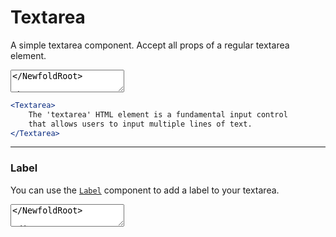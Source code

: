 
# Textarea
A simple textarea component. Accept all props of a regular textarea element.

<NewfoldRoot>
    <Textarea />
</NewfoldRoot>

### Usage
```jsx
import { Textarea } from "@newfold/ui-component-library";

<Textarea />
```

---
### HTML Attributes
Since the `Textarea` component is a wrapper around a regular textarea element, all attributes of a regular textarea element are accepted.

For example, here's a `Textarea` instance with a `placeholder` and an `id`.

<NewfoldRoot>
    <Textarea 
        placeholder="Enter some text here"
        id="my-textarea"
    />
</NewfoldRoot>

```jsx
<Textarea 
    placeholder="Enter some text here"
    id="my-textarea"
/>
```

---
### Value
To add a default value to the `Textarea`, you can render the
`Textarea` as a dynamic component instead of self-closing.

<NewfoldRoot>
    <Textarea>
        The 'textarea' HTML element is a fundamental input control
        that allows users to input multiple lines of text.
    </Textarea>
</NewfoldRoot>

```jsx
<Textarea>
    The 'textarea' HTML element is a fundamental input control
    that allows users to input multiple lines of text.
</Textarea>
```

---
### Label
You can use the [`Label`](./label) component to add a label to your textarea.

<NewfoldRoot>
    <Label 
        htmlFor="my-textarea-label"
        label="Share your thoughts with us:"
        className="nfd-cursor-pointer"
    />
    <Textarea 
        placeholder="Your thoughts here..."
        id="my-textarea-label"
        className="nfd-mt-2"
    />
</NewfoldRoot>

```jsx
import { Label, Textarea } from "@newfold/ui-component-library";

<Label 
    htmlFor="my-textarea-label"
    label="Share your thoughts with us:"
    className="nfd-cursor-pointer"
/>
<Textarea 
    placeholder="Your thoughts here..."
    id="my-textarea-label"
    className="nfd-mt-2"
/>
```

---
### Disabled
You can disable the textarea by passing the `disabled` prop.

<NewfoldRoot>
    <Textarea 
        placeholder="Add some text here..."
        disabled={true}
    />
</NewfoldRoot>

```jsx
<Textarea 
    placeholder="Add some text here..."
    disabled={true}
/>
```

---
### Props
<PropsTable.Table docs={textareaProps} />
